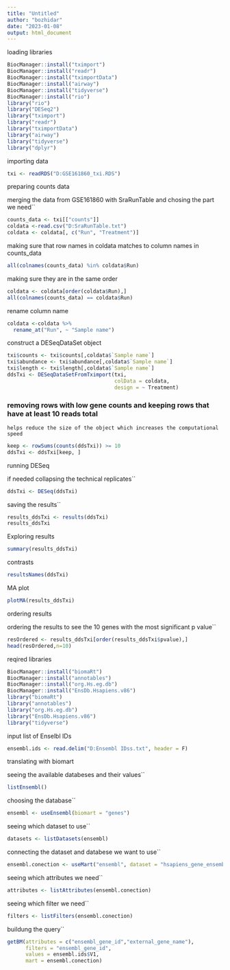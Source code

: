 ```yaml
---
title: "Untitled"
author: "bozhidar"
date: "2023-01-08"
output: html_document
---
```

 loading libraries

```r
BiocManager::install("tximport")
BiocManager::install("readr")
BiocManager::install("tximportData")
BiocManager::install("airway")
BiocManager::install("tidyverse")
BiocManager::install("rio")
library("rio")
library("DESeq2")
library("tximport")
library("readr")
library("tximportData")
library("airway")
library("tidyverse")
library("dplyr")
```
importing data


```r
txi <- readRDS("D:GSE161860_txi.RDS")
```

 preparing counts data

 merging the data from  GSE161860 with SraRunTable and chosing the part we need``


```r
counts_data <- txi[["counts"]]
coldata <-read.csv("D:SraRunTable.txt")
coldata <- coldata[, c("Run", "Treatment")]
```

making sure that row names in coldata matches to column names in counts_data


```r
all(colnames(counts_data) %in% coldata$Run)
```

 making sure they are in the same order


```r
coldata <- coldata[order(coldata$Run),]
all(colnames(counts_data) == coldata$Run)
```

rename column name


```r
coldata <-coldata %>%
  rename_at("Run", ~ "Sample name")
```

 construct a DESeqDataSet object
```r


txi$counts <- txi$counts[,coldata$`Sample name`]
txi$abundance <- txi$abundance[,coldata$`Sample name`]
txi$length <- txi$length[,coldata$`Sample name`]
ddsTxi <- DESeqDataSetFromTximport(txi,
                                   colData = coldata, 
                                   design = ~ Treatment)
```




### removing rows with low gene counts and keeping rows that have at least 10 reads total

`` helps reduce the size of the object which increases the computational speed``


```r
keep <- rowSums(counts(ddsTxi)) >= 10
ddsTxi <- ddsTxi[keep, ]
```

 running DESeq
 
if needed collapsing the technical replicates``


```r
ddsTxi <- DESeq(ddsTxi)
```

saving the results``


```r
results_ddsTxi <- results(ddsTxi)
results_ddsTxi
```

 Exploring results


```r
summary(results_ddsTxi)
```

contrasts


```r
resultsNames(ddsTxi)
```

 MA plot


```r
plotMA(results_ddsTxi)
```

ordering results

ordering the results to see the 10 genes with the most significant p value``


```r
resOrdered <- results_ddsTxi[order(results_ddsTxi$pvalue),]
head(resOrdered,n=10)
```

reqired libraries

```r
BiocManager::install("biomaRt")
BiocManager::install("annotables")
BiocManager::install("org.Hs.eg.db")
BiocManager::install("EnsDb.Hsapiens.v86")
library("biomaRt")
library("annotables")
library("org.Hs.eg.db")
library("EnsDb.Hsapiens.v86")
library("tidyverse")
```

input list of Enselbl IDs

```r
ensembl.ids <- read.delim("D:Ensembl IDss.txt", header = F)
```

 translating with biomart

seeing the available databeses and their values``


```r
listEnsembl()
```

choosing the database``


```r
ensembl <- useEnsembl(biomart = "genes")
```

seeing which dataset to use``


```r
datasets <- listDatasets(ensembl)
```

connecting the dataset and databese we want to use``


```r
ensembl.conection <- useMart("ensembl", dataset = "hsapiens_gene_ensembl")
```

seeing which attributes we need``
```r
attributes <- listAttributes(ensembl.conection)
```



seeing which filter we need``


```r
filters <- listFilters(ensembl.conection)
```

buildung the query``



```r
getBM(attributes = c("ensembl_gene_id","external_gene_name"),
      filters = "ensembl_gene_id",
      values = ensembl.ids$V1,
      mart = ensembl.conection)
```


